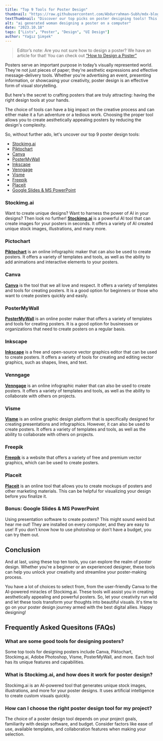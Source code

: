 ```yaml
---
title: "Top 9 Tools for Poster Design"
thumbnail: "https://raw.githubusercontent.com/Abdurrahman-Subh/mdx-blog/main/images/woman-poster1.png"
textThumbnail: "Discover our top picks on poster designing tools! This list covers all of your needs!"
alt: "ai generated woman designing a poster on a computer"
date: "2023.10.18"
tags: ["Lists", "Poster", "Design", "UI Design"]
author: "Yağız Şimşek"
---
```


<CustomImage
  src="https://raw.githubusercontent.com/Abdurrahman-Subh/mdx-blog/main/images/woman-poster1.png"
  alt="ai generated woman designing a poster on a computer"
/>

> Editor’s note: Are you not sure how to design a poster? We have an article for that! You can check out [“How to Design a Poster”](https://stockimg.ai/blog/design/how-to-design-a-poster)

Posters serve an important purpose in today’s visually represented world. They're not just pieces of paper; they're aesthetic expressions and effective message-delivery tools. Whether you're advertising an event, presenting information, or showcasing your creativity, poster design is an effective form of visual storytelling. 

But here's the secret to crafting posters that are truly attracting: having the right design tools at your hands.

The choice of tools can have a big impact on the creative process and can either make it a fun adventure or a tedious work. Choosing the proper tool allows you to create aesthetically appealing posters by reducing the design's complexity.

So, without further ado, let's uncover our top 9 poster design tools:

- [Stockimg.ai](#stockimgai)
- [Piktochart](#pictochart)
- [Canva](#canva)
- [PosterMyWall](#posterMyWall)
- [Inkscape](#inkscape)
- [Venngage](#venngage)
- [Visme](#visme)
- [Freepik](#freepik)
- [Placeit](#placeit)
- [Google Slides & MS PowerPoint](#bonus-google-slides--ms-powerpoint)

### Stockimg.ai
<CustomImage
  src="https://raw.githubusercontent.com/Abdurrahman-Subh/mdx-blog/main/images/ss-stockimg.png"
  alt="Stockimg.ai"
/>
Want to create unique designs? Want to harness the power of AI in your designs? Then look no further! **[Stockimg.ai](https://stockimg.ai/)** is a powerful AI tool that can create images for your posters in seconds. It offers a variety of AI created unique stock images, illustrations, and many more.

### Pictochart
<CustomImage
  src="https://raw.githubusercontent.com/Abdurrahman-Subh/mdx-blog/main/images/ss-pictochart.png"
  alt="Pictochart"
/>
**[Piktochart](https://piktochart.com/poster-maker/)** is an online infographic maker that can also be used to create posters. It offers a variety of templates and tools, as well as the ability to add animations and interactive elements to your posters.

### Canva
<CustomImage
  src="https://raw.githubusercontent.com/Abdurrahman-Subh/mdx-blog/main/images/ss-canva.png"
  alt="Canva"
/>
**[Canva](https://www.canva.com/create/posters/)** is the tool that we all love and respect. It offers a variety of templates and tools for creating posters. It is a good option for beginners or those who want to create posters quickly and easily.

### PosterMyWall
<CustomImage
  src="https://raw.githubusercontent.com/Abdurrahman-Subh/mdx-blog/main/images/ss-postermywall.png"
  alt="PosterMyWall"
/>
**[PosterMyWall](https://www.postermywall.com/)** is an online poster maker that offers a variety of templates and tools for creating posters. It is a good option for businesses or organizations that need to create posters on a regular basis.

### Inkscape
<CustomImage
  src="https://raw.githubusercontent.com/Abdurrahman-Subh/mdx-blog/main/images/ss-inkspace.png"
  alt="Inkscape"
/>
**[Inkscape](https://inkscape.org/)** is a free and open-source vector graphics editor that can be used to create posters. It offers a variety of tools for creating and editing vector graphics, such as shapes, lines, and text.

### Venngage
<CustomImage
  src="https://raw.githubusercontent.com/Abdurrahman-Subh/mdx-blog/main/images/ss-venngage.png"
  alt="Venngage"
/>
**[Venngage](https://venngage.com/features/poster-maker)** is an online infographic maker that can also be used to create posters. It offers a variety of templates and tools, as well as the ability to collaborate with others on projects.

### Visme
<CustomImage
  src="https://raw.githubusercontent.com/Abdurrahman-Subh/mdx-blog/main/images/ss-visme.png"
  alt="Visme"
/>
**[Visme](https://www.visme.co/poster-maker/)** is an online graphic design platform that is specifically designed for creating presentations and infographics. However, it can also be used to create posters. It offers a variety of templates and tools, as well as the ability to collaborate with others on projects.

### Freepik
<CustomImage
  src="https://raw.githubusercontent.com/Abdurrahman-Subh/mdx-blog/main/images/ss-freepick.png"
  alt="Freepik"
/>
**[Freepik](https://www.freepik.com/vectors/information-technology-poster)** is a website that offers a variety of free and premium vector graphics, which can be used to create posters.

### Placeit
<CustomImage
  src="https://raw.githubusercontent.com/Abdurrahman-Subh/mdx-blog/main/images/ss-placeit.png"
  alt="Placeit"
/>
**[Placeit](https://placeit.net/)** is an online tool that allows you to create mockups of posters and other marketing materials. This can be helpful for visualizing your design before you finalize it.

### Bonus: Google Slides & MS PowerPoint
Using presentation software to create posters? This might sound weird but hear me out! They are installed on every computer, and they are easy to use! If you don’t know how to use photoshop or don’t have a budget, you can try them out.

## Conclusion
And at last, using these top ten tools, you can explore the realm of poster design. Whether you're a beginner or an experienced designer, these tools can help you unlock your creativity and streamline your poster-making process.

You have a lot of choices to select from, from the user-friendly Canva to the AI-powered miracles of Stockimg.ai. These tools will assist you in creating aesthetically appealing and powerful posters. So, let your creativity run wild and let these tools transform your thoughts into beautiful visuals. It's time to go on your poster design journey armed with the best digital allies. Happy designing!


## Frequently Asked Quesitons (FAQs)
### What are some good tools for designing posters?
Some top tools for designing posters include Canva, Piktochart, Stockimg.ai, Adobe Photoshop, Visme, PosterMyWall, and more. Each tool has its unique features and capabilities.
### What is Stockimg.ai, and how does it work for poster design?
Stockimg.ai is an AI-powered tool that generates unique stock images, illustrations, and more for your poster designs. It uses artificial intelligence to create custom visuals quickly.
### How can I choose the right poster design tool for my project?
The choice of a poster design tool depends on your project goals, familiarity with design software, and budget. Consider factors like ease of use, available templates, and collaboration features when making your selection.
